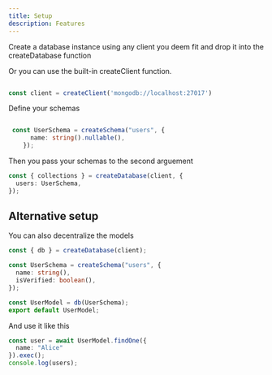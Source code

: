 ```yaml
---
title: Setup
description: Features
---
```


Create a database instance using any client you deem fit and drop it into the createDatabase function

Or you can use the built-in createClient function.

```typescript

const client = createClient('mongodb://localhost:27017')

```

Define your schemas 

```typescript

 const UserSchema = createSchema("users", {
      name: string().nullable(),
    });

```

Then you pass your schemas to the second arguement

```typescript
const { collections } = createDatabase(client, {
  users: UserSchema,
});
```

## Alternative setup
You can also decentralize the models

```typescript
const { db } = createDatabase(client);

const UserSchema = createSchema("users", {
  name: string(),
  isVerified: boolean(),
});

const UserModel = db(UserSchema);
export default UserModel;
```

And use it like this

```typescript
const user = await UserModel.findOne({
  name: "Alice"
}).exec();
console.log(users);
```
   
